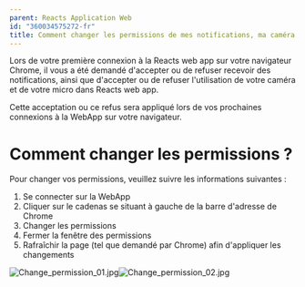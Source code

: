 ```yaml
---
parent: Reacts Application Web
id: "360034575272-fr"
title: Comment changer les permissions de mes notifications, ma caméra et de mon micro sur la Reacts web app
---
```

Lors de votre première connexion à la Reacts web app sur votre navigateur Chrome, il vous a été demandé d'accepter ou de refuser recevoir des notifications, ainsi que d'accepter ou de refuser l'utilisation de votre caméra et de votre micro dans Reacts web app.

Cette acceptation ou ce refus sera appliqué lors de vos prochaines connexions à la WebApp sur votre navigateur.

Comment changer les permissions ?
=================================

Pour changer vos permissions, veuillez suivre les informations suivantes :

1.  Se connecter sur la WebApp
2.  Cliquer sur le cadenas se situant à gauche de la barre d'adresse de Chrome
3.  Changer les permissions
4.  Fermer la fenêtre des permissions
5.  Rafraîchir la page (tel que demandé par Chrome) afin d'appliquer les changements

![Change_permission_01.jpg](@assets/attachments/Change_permission_01.jpg)![Change_permission_02.jpg](@assets/attachments/Change_permission_02.jpg)
